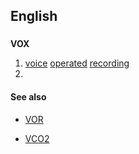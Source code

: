{{see|vox|VOx}}

==English==
==={{abbreviation}}===
'''VOX'''
# [[voice]] [[operated]] [[recording]]
# {{alternative spelling of|VOx}}

====See also====
* [[VOR]]

* [[VCO2]]